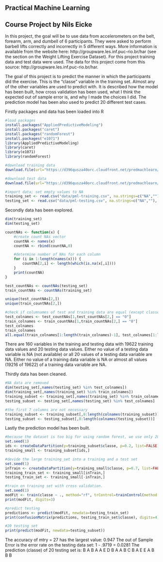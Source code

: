 ## Practical Machine Learning
## Course Project by Nils Eicke
In this project, the goal will be to use data from accelerometers on the belt, forearm, arm, and dumbell of 6 participants.
They were asked to perform barbell lifts correctly and incorrectly in 5 different ways. More information is available from the website 
here: http://groupware.les.inf.puc-rio.br/har (see the section on the Weight Lifting Exercise Dataset). 
For this project training data and test data were used. The data for this project come from this source: http://groupware.les.inf.puc-rio.br/har.

The goal of this project is to predict the manner in which the participants did the exercise. This is the "classe" variable in the 
training set. Almost any of the other variables are used to predict with. It is described how the model has been built, how 
cross validation has been used, what I think the expected out of sample error is, and why I made the choices I did. 
The prediction model has been also used to predict 20 different test cases. 

Firstly packages and data has been loaded into R 
```{r}
#load packages
install.packages("AppliedPredictiveModeling")
install.packages("caret")
install.packages("randomForest")
install.packages("e1071")
library(AppliedPredictiveModeling)
library(caret)
library(e1071)
library(randomForest)

#download training data
download.file(url="https://d396qusza40orc.cloudfront.net/predmachlearn/pml-training.csv", destfile="data/pml-training.csv")

#download test data
download.file(url="https://d396qusza40orc.cloudfront.net/predmachlearn/pml-testing.csv", destfile="data/pml-testing.csv")

#import data; set empty values to NA
training_set <- read.csv("data/pml-training.csv", na.strings=c("NA",""), header=TRUE)
testing_set <- read.csv("data/pml-testing.csv", na.strings=c("NA",""), header=TRUE)
```

Secondly data has been explored.
```{r}
dim(training_set)
dim(testing_set)

countNAs <- function(x) {
    #create count NAs vector
	countNA <- names(x)
	countNA <- rbind(countNA,0)

	#determine number of NAs for each column
    for (i in 1:length(names(x))) {
        countNA[2,i] <- length(which(is.na(x[,i])))
    }
	print(countNA)
}

test_countNAs <- countNAs(testing_set)
train_countNAs <- countNAs(training_set)

unique(test_countNAs[2,])
unique(train_countNAs[2,])

#check if columnames of test and training data are equal (except classe and problem_id)  
test_colnames <- test_countNAs[1,test_countNAs[2,] == "0"]
train_colnames <- train_countNAs[1,train_countNAs[2,] == "0"]
test_colnames
train_colnames
all.equal(train_colnames[1:length(train_colnames)-1], test_colnames[1:length(test_colnames)-1])
```

There are 160 variables in the training and testing data with 19622 training data values and 20 testing data values.
Either no value of a testing data variable is NA (not available) or all 20 values of a testing data variable are NA.
Either no value of a training data variable is NA or almost all values (19216 of 19622) of a training data variable are NA.

Thirdly data has been cleaned.
```{r}
#NA data are removed
dim(testing_set[,names(testing_set) %in% test_colnames])
dim(training_set[,names(training_set) %in% train_colnames])
training_subset <- training_set[,names(training_set) %in% train_colnames]
testing_subset <- testing_set[,names(testing_set) %in% test_colnames]

#the first 7 columns are not necessary
training_subset <- training_subset[,8:length(colnames(training_subset))]
testing_subset <- testing_subset[,8:length(colnames(testing_subset))]
```

Lastly the prediction model has been built.
```{r}
#because the dataset is too big for using random forest, we use only 20% of the dataset
set.seed(1)
ids <- createDataPartition(y=training_subset$classe, p=0.2, list=FALSE)
training_small <- training_subset[ids,]

#devide the large training_set into a training and a test set
set.seed(1)
inTrain <- createDataPartition(y=training_small$classe, p=0.7, list=FALSE)
training_train_set <- training_small[inTrain,]
testing_train_set <- training_small[-inTrain,]

#train on training set with cross validation.
set.seed(1)
modFit <- train(classe ~ ., method="rf", trControl=trainControl(method = "cv", number = 4), data=training_train_set)
print(modFit, digits=3)

#predict testing
predictions <- predict(modFit, newdata=testing_train_set)
print(confusionMatrix(predictions, testing_train_set$classe), digits=4)

#20 testing set
print(predict(modFit, newdata=testing_subset))
```

The accuracy of mtry = 27 has the largest value: 0.947
The out of Sample Error is the error rate on the testing data set: 1 - .9719 = 0.0281
The prediction (classe) of 20 testing set is: B A B A A E D B A A B C B A E E A B B B
